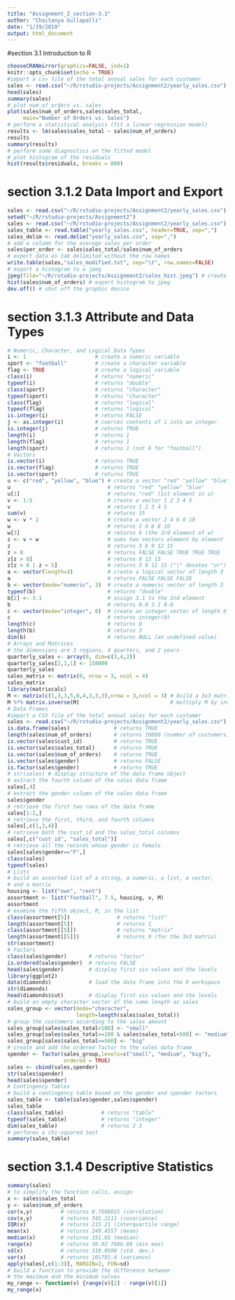 ---
title: "Assignment_2_section-3.1"
author: "Chaitanya Gullapalli"
date: "1/19/2019"
output: html_document
---
#section 3.1 Introduction to R

```{r Section 3.1.1}
chooseCRANmirror(graphics=FALSE, ind=1)
knitr::opts_chunk$set(echo = TRUE)
#import a csv file of the total annual sales for each customer
sales <- read.csv("~/R/rstudio-projects/Assignment2/yearly_sales.csv")
head(sales)
summary(sales)
# plot num_of_orders vs. sales
plot(sales$num_of_orders,sales$sales_total,
     main="Number of Orders vs. Sales")
# perform a statistical analysis (fit a linear regression model)
results <- lm(sales$sales_total ~ sales$num_of_orders)
results
summary(results)
# perform some diagnostics on the fitted model
# plot histogram of the residuals
hist(results$residuals, breaks = 800)
```
# section 3.1.2 Data Import and Export

```{r Section 3.1.2}
sales <- read.csv("~/R/rstudio-projects/Assignment2/yearly_sales.csv")
setwd("~/R/rstudio-projects/Assignment2")
sales <- read.csv("~/R/rstudio-projects/Assignment2/yearly_sales.csv")
sales_table <- read.table("yearly_sales.csv", header=TRUE, sep=",")
sales_delim <- read.delim("yearly_sales.csv", sep=",")
# add a column for the average sales per order
sales$per_order <- sales$sales_total/sales$num_of_orders
# export data as tab delimited without the row names
write.table(sales,"sales_modified.txt", sep="\t", row.names=FALSE)
# export a histogram to a jpeg
jpeg(file="~/R/rstudio-projects/Assignment2/sales_hist.jpeg") # create a new jpeg file
hist(sales$num_of_orders) # export histogram to jpeg
dev.off() # shut off the graphic device
```
# section 3.1.3 Attribute and Data Types
```{r Section 3.1.3, echo = FALSE}
# Numeric, Character, and Logical Data Types
i <- 1                      # create a numeric variable
sport <- "football"         # create a character variable
flag <- TRUE                # create a logical variable
class(i)                    # returns "numeric"
typeof(i)                   # returns "double"
class(sport)                # returns "character"
typeof(sport)               # returns "character"
class(flag)                 # returns "logical"
typeof(flag)                # returns "logical"
is.integer(i)               # returns FALSE
j <- as.integer(i)          # coerces contents of i into an integer
is.integer(j)               # returns TRUE
length(i)                   # returns 1
length(flag)                # returns 1
length(sport)               # returns 1 (not 8 for "football")
# Vectors
is.vector(i)                # returns TRUE
is.vector(flag)             # returns TRUE
is.vector(sport)            # returns TRUE
u <- c("red", "yellow", "blue") # create a vector "red" "yellow" "blue"
u                               # returns "red" "yellow" "blue"
u[1]                            # returns "red" (1st element in u)
v <- 1:5                        # create a vector 1 2 3 4 5
v                               # returns 1 2 3 4 5
sum(v)                          # returns 15
w <- v * 2                      # create a vector 2 4 6 8 10
w                               # returns 2 4 6 8 10
w[3]                            # returns 6 (the 3rd element of w)
z <- v + w                      # sums two vectors element by element
z                               # returns 3 6 9 12 15
z > 8                           # returns FALSE FALSE TRUE TRUE TRUE
z[z > 8]                        # returns 9 12 15
z[z > 8 | z < 5]                # returns 3 9 12 15 ("|" denotes "or")
a <- vector(length=3)           # create a logical vector of length 3
a                               # returns FALSE FALSE FALSE
b <- vector(mode="numeric", 3)  # create a numeric vector of length 3
typeof(b)                       # returns "double"
b[2] <- 3.1                     # assign 3.1 to the 2nd element
b                               # returns 0.0 3.1 0.0
c <- vector(mode="integer", 0)  # create an integer vector of length 0
c                               # returns integer(0)
length(c)                       # returns 0
length(b)                       # returns 3
dim(b)                          # returns NULL (an undefined value)
# Arrays and Matrices
# the dimensions are 3 regions, 4 quarters, and 2 years
quarterly_sales <- array(0, dim=c(3,4,2))
quarterly_sales[2,1,1] <- 158000
quarterly_sales
sales_matrix <- matrix(0, nrow = 3, ncol = 4)
sales_matrix
library(matrixcalc)
M <- matrix(c(1,3,3,5,0,4,3,3,3),nrow = 3,ncol = 3) # build a 3x3 matrix
M %*% matrix.inverse(M)                             # multiply M by inverse(M)
# Data Frames
#import a CSV file of the total annual sales for each customer
sales <- read.csv("~/R/rstudio-projects/Assignment2/yearly_sales.csv")
is.data.frame(sales)              # returns TRUE
length(sales$num_of_orders)       # returns 10000 (number of customers)
is.vector(sales$cust_id)          # returns TRUE
is.vector(sales$sales_total)      # returns TRUE
is.vector(sales$num_of_orders)    # returns TRUE
is.vector(sales$gender)           # returns FALSE
is.factor(sales$gender)           # returns TRUE
# str(sales) # display structure of the data frame object
# extract the fourth column of the sales data frame
sales[,4]
# extract the gender column of the sales data frame
sales$gender
# retrieve the first two rows of the data frame
sales[1:2,]
# retrieve the first, third, and fourth columns
sales[,c(1,3,4)]
# retrieve both the cust_id and the sales_total columns
sales[,c("cust_id", "sales_total")]
# retrieve all the records whose gender is female
sales[sales$gender=="F",]
class(sales)
typeof(sales)
# Lists
# build an assorted list of a string, a numeric, a list, a vector,
# and a matrix
housing <- list("own", "rent")
assortment <- list("football", 7.5, housing, v, M)
assortment
# examine the fifth object, M, in the list
class(assortment[5])               # returns "list"
length(assortment[5])              # returns 1
class(assortment[[5]])             # returns "matrix"
length(assortment[[5]])            # returns 9 (for the 3x3 matrix)
str(assortment)
# Factors
class(sales$gender)       # returns "factor"
is.ordered(sales$gender)  # returns FALSE
head(sales$gender)        # display first six values and the levels
library(ggplot2)
data(diamonds)            # load the data frame into the R workspace
str(diamonds)
head(diamonds$cut)        # display first six values and the levels
# build an empty character vector of the same length as sales
sales_group <- vector(mode="character",
                      length=length(sales$sales_total))
# group the customers according to the sales amount
sales_group[sales$sales_total<100] <- "small"
sales_group[sales$sales_total>=100 & sales$sales_total<500] <- "medium"
sales_group[sales$sales_total>=500] <- "big"
# create and add the ordered factor to the sales data frame
spender <- factor(sales_group,levels=c("small", "medium", "big"),
                  ordered = TRUE)
sales <- cbind(sales,spender)
str(sales$spender)
head(sales$spender)
# Contingency Tables
# build a contingency table based on the gender and spender factors
sales_table <- table(sales$gender,sales$spender)
sales_table
class(sales_table)            # returns "table"
typeof(sales_table)           # returns "integer"
dim(sales_table)              # returns 2 3
# performs a chi-squared test
summary(sales_table)
```
# section 3.1.4 Descriptive Statistics
```{r Section 3.1.4}
summary(sales)
# to simplify the function calls, assign
x <- sales$sales_total
y <- sales$num_of_orders
cor(x,y)         # returns 0.7508015 (correlation)
cov(x,y)         # returns 345.2111 (covariance)
IQR(x)           # returns 215.21 (interquartile range)
mean(x)          # returns 249.4557 (mean)
median(x)        # returns 151.65 (median)
range(x)         # returns 30.02 7606.09 (min max)
sd(x)            # returns 319.0508 (std. dev.)
var(x)           # returns 101793.4 (variance)
apply(sales[,c(1:3)], MARGIN=2, FUN=sd)
# build a function to provide the difference between
# the maximum and the minimum values
my_range <- function(v) {range(v)[2] - range(v)[1]}
my_range(x)
```